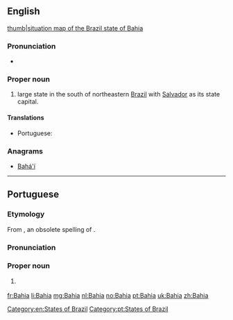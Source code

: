 {{also|bahía}}
==English==
{{wikipedia}}
[[file:Brasão do Estado da Bahia.svg|thumb|[[situation map]] of the Brazil state of Bahia]]
===Pronunciation===
* {{IPA|/bəˈhiːə/|/bɒˈiːə/|lang=en}}

===Proper noun===
{{en-proper noun}}

# large state in the south of northeastern [[Brazil]] with [[Salvador]] as its state capital.

====Translations====
{{trans-top|state in northeastern Brazil}}
* Portuguese: {{t|pt|Bahia|f}}
{{trans-mid}}
{{trans-bottom}}

===Anagrams===
* [[Bahá'í#English|Bahá'í]]

[[Category:en:States of Brazil]]

----

==Portuguese==

===Etymology===
From {{m|pt|bahia}}, an obsolete spelling of {{m|pt|baía||bay}}.
===Pronunciation===
{{IPA|[baˈi.ɐ]|lang=pt}}
===Proper noun===
{{pt-proper noun|f}}

# {{l|en|Bahia}} {{gloss|state in northeastern Brazil}}

[[Category:pt:States of Brazil]]

[[fr:Bahia]]
[[li:Bahia]]
[[mg:Bahia]]
[[nl:Bahia]]
[[no:Bahia]]
[[pt:Bahia]]
[[uk:Bahia]]
[[zh:Bahia]]